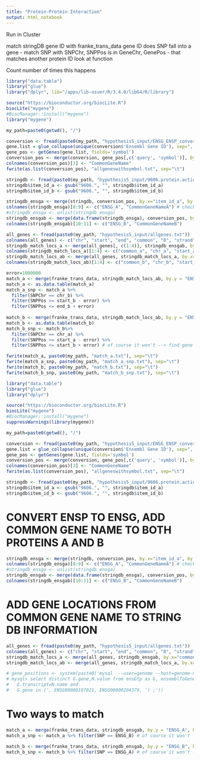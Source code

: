 ```yaml
---
title: "Protein-Protein Interaction"
output: html_notebook
---
```


Run in Cluster

<!--match stringDB protein ID with ENSG/ENSP conversion list-->
match stringDB gene ID with franke_trans_data gene ID
does SNP fall into a gene - match SNP with SNPChr, SNPPos is in GeneChr, GenePos - that matches another protein ID
look at function

Count number of times this happens

```r


library("data.table")
library("glue")
library("dplyr", lib="/apps/lib-osver/R/3.4.0/lib64/R/library")

source("https://bioconductor.org/biocLite.R")
biocLite("mygene")
#BiocManager::install("mygene")
library("mygene")

my_path=paste0(getwd(), "/")

conversion <- fread(paste0(my_path, "hypothesis5_input/ENSG_ENSP_conversion.txt"))
gene.list = glue_collapse(unique(conversion$'Ensembl Gene ID'), sep=", ")
gene_pos <- getGenes(gene.list, fields='symbol')
conversion_pos <- merge(conversion, gene_pos[,c('query', 'symbol')], by.x = 'Ensembl Gene ID', by.y='query')
colnames(conversion_pos)[3] <- "CommonGeneName"
fwrite(as.list(conversion_pos), "allgeneswithsymbol.txt", sep="\t")

stringdb <- fread(paste0(my_path, "hypothesis5_input/9606.protein.actions.v11.0.txt"))
stringdb$item_id_a <- gsub("9606.", "", stringdb$item_id_a)
stringdb$item_id_b <- gsub("9606.", "", stringdb$item_id_b)

stringdb_ensga <- merge(stringdb, conversion_pos, by.x="item_id_a", by.y="Ensembl Protein ID", all.y=F)
colnames(stringdb_ensga)[8:9] <- c("ENSG_A", "CommonGeneNameA") # check whether it's actually 8
#stringdb_ensga <- unlist(stringdb_ensga)
stringdb_ensgab <- merge(data.frame(stringdb_ensga), conversion_pos, by.x='item_id_b', by.y='Ensembl Protein ID')
colnames(stringdb_ensgab)[10:11] <- c("ENSG_B", "CommonGeneNameB")

all_genes <- fread(paste0(my_path, "hypothesis5_input/allgenes.txt"))
colnames(all_genes) <- c("chr", "start", "end", "common", "0", "strand")
stringdb_match_locs_a <- merge(all_genes[, c(1:4)], stringdb_ensgab, by.x="common", by.y="CommonGeneNameA", allow.cartesian=T)
colnames(stringdb_match_locs_a)[1:4] <- c("common_a", "chr_a", "start_a", "end_a")
stringdb_match_locs_ab <- merge(all_genes, stringdb_match_locs_a, by.x="common", by.y="CommonGeneNameB", allow.cartesian=T)
colnames(stringdb_match_locs_ab)[1:4] <- c("common_b", "chr_b", "start_b", "end_b")

error=1000000
match_a <- merge(franke_trans_data, stringdb_match_locs_ab, by.y = "ENSG_A", by.x = "Gene", allow.cartesian =T) # 1950515
match_a <- as.data.table(match_a)
match_a_snp <- match_a %>% 
  filter(SNPChr == chr_b) %>% 
  filter(SNPPos >= start_b - error) %>%
  filter(SNPPos <= end_b + error)
  
match_b <- merge(franke_trans_data, stringdb_match_locs_ab, by.y = "ENSG_B", by.x = "Gene", allow.cartesian = T)
match_b <- as.data.table(match_b)
match_b_snp <- match_b%>% 
  filter(SNPChr == chr_a) %>% 
  filter(SNPPos >= start_a - error) %>%
  filter(SNPPos <= start_b + error) # of course it won't --> find gene in which snp falls

fwrite(match_a, paste0(my_path, "match_a.txt"), sep="\t")
fwrite(match_a_snp, paste0(my_path, "match_a_snp.txt"), sep="\t")
fwrite(match_b, paste0(my_path, "match_b.txt"), sep="\t")
fwrite(match_b_snp, paste0(my_path, "match_b_snp.txt"), sep="\t")

```


```r
library("data.table")
library("glue")
library("dplyr")

source("https://bioconductor.org/biocLite.R")
biocLite("mygene")
#BiocManager::install("mygene")
suppressWarnings(library(mygene))
```


```r
my_path=paste0(getwd(), "/")

conversion <- fread(paste0(my_path, "hypothesis5_input/ENSG_ENSP_conversion.txt"))
gene.list = glue_collapse(unique(conversion$'Ensembl Gene ID'), sep=", ")
gene_pos <- getGenes(gene.list, fields='symbol')
conversion_pos <- merge(conversion, gene_pos[,c('query', 'symbol')], by.x = 'Ensembl Gene ID', by.y='query')
colnames(conversion_pos)[3] <- "CommonGeneName"
fwrite(as.list(conversion_pos), "allgeneswithsymbol.txt", sep="\t")

stringdb <- fread(paste0(my_path, "hypothesis5_input/9606.protein.actions.v11.0.txt"))
stringdb$item_id_a <- gsub("9606.", "", stringdb$item_id_a)
stringdb$item_id_b <- gsub("9606.", "", stringdb$item_id_b)
```

# CONVERT ENSP TO ENSG, ADD COMMON GENE NAME TO BOTH PROTEINS A AND B

```r
stringdb_ensga <- merge(stringdb, conversion_pos, by.x="item_id_a", by.y="Ensembl Protein ID", all.y=F)
colnames(stringdb_ensga)[8:9] <- c("ENSG_A", "CommonGeneNameA") # check whether it's actually 8
#stringdb_ensga <- unlist(stringdb_ensga)
stringdb_ensgab <- merge(data.frame(stringdb_ensga), conversion_pos, by.x='item_id_b', by.y='Ensembl Protein ID')
colnames(stringdb_ensgab)[10:11] <- c("ENSG_B", "CommonGeneNameB")
```

# ADD GENE LOCATIONS FROM COMMON GENE NAME TO STRING DB INFORMATION
```r
all_genes <- fread(paste0(my_path, "hypothesis5_input/allgenes.txt"))
colnames(all_genes) <- c("chr", "start", "end", "common", "0", "strand")
stringdb_match_locs_a <- merge(all_genes, stringdb_ensgab, by.x="common", by.y="CommonGeneNameA", allow.cartesian=T)
stringdb_match_locs_ab <- merge(all_genes, stringdb_match_locs_a, by.x="common", by.y="CommonGeneNameB", allow.cartesian=T)

# gene_positions <- system(paste0('mysql  --user=genome --host=genome-mysql.cse.ucsc.edu -A -D hg19
# mysql> select distinct G.gene,N.value from ensGtp as G, ensemblToGeneName as N where 
#   G.transcript=N.name and
#   G.gene in (', ENSG00000197021, ENSG00000204379, ') ;'))

```

# Two ways to match

```r
match_a <- merge(franke_trans_data, stringdb_ensgab, by.y = "ENSG_A", by.x = "Gene", allow.cartesian =T) # 1950515
match_a_snp <- match_a %>% filter(SNP == ENSG_B) # of course it won't --> find gene in which snp falls
  
match_b <- merge(franke_trans_data, stringdb_ensgab, by.y = "ENSG_B", by.x = "Gene", allow.cartesian = T)
match_b_snp <- match_b %>% filter(SNP == ENSG_A) # of course it won't --> find gene in which snp falls

```
